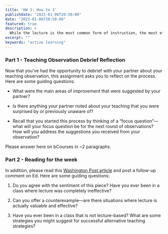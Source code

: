```yaml
---
title: 'HW 3: How to 3'
publishdate: "2022-01-06T20:50:00"
date: "2022-01-06T20:50:00"
featured: true
description: >
  While the lecture is the most common form of instruction, the most effective forms expect the students to be more actively involved in the classroom environment.
excerpt: ""
keywords: "active learning"
---
```


### Part 1 - Teaching Observation Debrief Reflection

Now that you've had the opportunity to debrief with your partner about your teaching observation, this assignment asks you to reflect on the process. Here are some guiding questions:

- What were the main areas of improvement that were suggested by your partner?

- Is there anything your partner noted about your teaching that you were surprised by or previously unaware of?

- Recall that you started this process by thinking of a "focus question"—what will your focus question be for the next round of observations? How will you address the suggestions you received from your observation?

Please answer here on bCourses in ~2 paragraphs.

### Part 2 - Reading for the week

In addition, please read this [Washington Post article](https://www.washingtonpost.com/news/answer-sheet/wp/2017/07/11/it-puts-kids-to-sleep-but-teachers-keep-lecturing-anyway-heres-what-to-do-about-it/) and post a follow-up comment on Ed. Here are some guiding questions:

1. Do you agree with the sentiment of this piece? Have you ever been in a class where lecture was completely ineffective?

2. Can you offer a counterexample—are there situations where lecture is actually valuable and effective?

3. Have you ever been in a class that is not lecture-based? What are some strategies you might suggest for successful alternative teaching strategies?